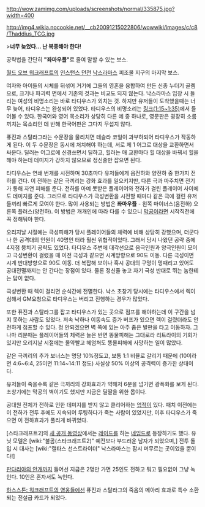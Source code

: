 http://wow.zamimg.com/uploads/screenshots/normal/335875.jpg?width=400

http://img4.wikia.nocookie.net/__cb20091215022806/wowwiki/images/c/c8/Thaddius_TCG.jpg

>'''너무 늦었다... 난 복종해야 한다!'''

공략법을 간단히 '''"좌마우플"'''로 줄여 말할 수 있는 보스.

[[월드 오브 워크래프트]]의 [[인스턴스 던전]] [[낙스라마스]] 피조물 지구의 마지막 보스.

여자와 아이들의 시체를 뒤섞어 거기에 그들의 영혼을 융합하여 만든 신종 누더기 골렘으로, 크기나 파괴력 면에서 기존의 것과는 비교도 되지 않는다. 낙스라마스 입장 시 들리는 여성의 비명소리는 바로 타디우스가 외치는 것. 하지만 유저들이 도착했을때는 너무 늦어, 타디우스는 완성되어 있었다. 타디우스의 비명소리는 [http://youtu.be/DOOlqx7L5Hc?t=1m15s 링크(1:15~1:35)]에서 들어볼 수 있다. 한국어와 영어 목소리가 상당히 다른 예 중 하나로, 영문판은 굉장히 소름끼치는 목소리인 데 반해 한국어판은 그다지 무섭지 않다.

퓨진과 스탈라그라는 수문장을 물리치면 테슬라 코일이 과부하되어 타디우스가 작동하게 된다. 이 두 수문장은 동시에 처치해야 하는데, 서로 제 1 어그로 대상을 교환하면서 싸운다. 딜러는 어그로에 신경쓰면서 딜하고, 힐러는 매 교환마다 힐 대상을 바꿔서 힐을 해야 하는데 데미지가 강하지 않으므로 정신줄만 잡으면 된다. 

타디우스는 연쇄 번개를 시전하며 30초마다 유저들에게 음전하와 양전하 중 한가지 전하를 건다. 이 전하는 같은 극끼리는 강화 효과를 일으키지만, 다른 극과 마주치면 전기가 통해 자연 피해를 준다. 전하를 아예 못받은 플레이어와 전하가 걸린 플레이어 사이에도 데미지를 준다. 그러므로 타디우스가 극성변환을 시전할 때마다 같은 극에 걸린 유저들끼리 빠르게 모여야 한다. 많이 사용되는 방법은 '''좌마우플''' - 왼쪽 마이너스(음전하) 오른쪽 플러스(양전하). 이 방법은 개개인에 따라 다를 수 있으니 [[막공]]이라면 시작직전에 꼭 정해둬야 한다.

오리지날 시절에는 극성피해가 당시 플레이어들의 체력에 비해 상당히 강했으며, 더군다나 한 공격대의 인원이 40명인 터라 훨씬 위협적이었다. 그래서 당시 나왔던 공략 중에 4지점 뭉치기 공략도 있었다. 타디우스 주변에 대각선으로 음극인원과 양극인원이 모이고 극성변환이 걸렸을 때 이전 극성과 같으면 시계방향으로 90도 이동. 다른 극성이면 시계 반대방향으로 90도 이동. 더 복잡해 보이나 혹시 공대의 구멍이 멍때리고 있어도 공대전멸까지는 안 간다는 장점이 있다. 물론 정신줄 놓고 자기 극성 반대로 뛰는 놈한테는 답이 없다.

극성변환 때 렉이 걸리면 순식간에 전멸한다. 낙스 초창기 당시에는 타디우스에서 렉이 심해서 GM요청으로 타디우스는 버리고 진행하는 경우가 많았다.

또한 퓨진과 스탈라그를 잡고 타디우스가 있는 곳으로 점프를 해야하는데 이 구간을 넘지 못하는 사람도 있었다. 저속 낙하나 이동속도 증가 버프가 있으면 렉이 걸렸더라도 안전하게 점프할 수 있다. 정 안되겠으면 벽 쪽에 있는 아주 좁은 발판을 타고 이동하자. 그나마 리분때는 플레이어들의 체력은 늘은 반면 똥물피해는 그대로라 리트라이의 기회가 있지만 오리지날 시절에는 물약빨고 헤엄쳐도 똥물피해에 사망하는 일이 많았다.

같은 극끼리의 추가 보너스는 명당 10%정도고, 보통 1:1 비율로 갈리기 때문에 (10이라면 4:6~6:4, 25이면 11:14~14:11 정도) 사실상 50% 이상의 공격력이 증가한 상태이다.

유저들이 죽을수록 같은 극끼리의 강화효과가 약해저 6분을 넘기면 광폭화를 보게 된다. 초창기에는 막공의 벽이기도 했지만 지금은 딜딸을 위한 몹이다.

공대원 전체가 전하로 인한 데미지를 받지 않고 클리어하는 [[업적]]이 있다. 패치 이전에는 이 전하가 전투 후에도 지속되어 루팅하다가 죽는 사람이 있었지만, 이후 타디우스가 죽으면 이 전하효과가 풀리게 바뀌었다.

[스타크래프트2]의 [http://www.youtube.com/watch?v=pJLoYlYTyKc&feature=player_embedded 새 공개 동영상]에서는 [[레이드]]를 하는 [[네임드]]로 등장하기도 했다. 유닛 모델은 [wiki:"불곰(스타크래프트2)" 예전보다 부드러운 남자가 되었으며,] 전투 돌입 시 대사는 [wiki:"캘타스 선스트라이더" 낙스라마스는 잠시 머무르는 곳이었을 뿐이다!]

[[판다리아의 안개]]까지 들어선 지금은 2명만 가면 25인도 전하고 뭐고 필요없이 그냥 녹인다. 10인은 혼자서도 녹인다.

[[하스스톤|하스스톤: 워크래프트의 영웅들]]에선 퓨진과 스탈라그의 죽음의 메아리 효과로 특수 소환되는 전설급 카드가 되었다. 
